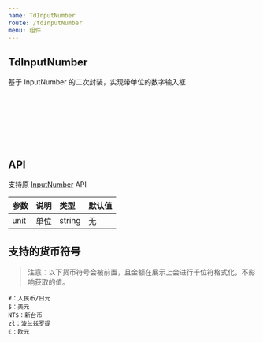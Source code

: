 ```yaml
---
name: TdInputNumber
route: /tdInputNumber
menu: 组件
---
```



## TdInputNumber

基于 InputNumber 的二次封装，实现带单位的数字输入框

<Playground>
  <TdInputNumber defaultValue={1000} />
  <br />
  <br />
  <TdInputNumber defaultValue={1000} unit="元" />
  <br />
  <br />
  <TdInputNumber defaultValue={1000} unit="$" />
  <br />
  <br />
  <TdInputNumber defaultValue={1000} unit="¥" />
</Playground>

## API

支持原 [InputNumber](https://ant-design.gitee.io/components/input-number-cn/) API

|参数|说明|类型|默认值|
|:--|:--|:--|:--|
|unit|单位|string|无|

## 支持的货币符号

> 注意：以下货币符号会被前置，且金额在展示上会进行千位符格式化，不影响获取的值。

```
¥：人民币/日元
$：美元
NT$：新台币
zł：波兰兹罗提
€：欧元
```